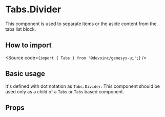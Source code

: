 

<Meta title="Components/Navigation/Tabs/Components/TabsDivider/Overview" />

# Tabs.Divider

This component is used to separate items or the aside content from the tabs list block.

## How to import

<Source code={`import { Tabs } from '@devoinc/genesys-ui';`} />

## Basic usage

It's defined with dot notation as `Tabs.Divider`. This component should be used only as a
child of a `Tabs` or `Tabs` based component.

<Canvas of={Stories.Playground} />

## Props

<ArgTypes of={Stories} />
